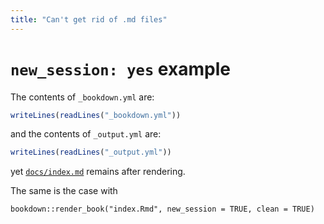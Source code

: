 ```yaml
--- 
title: "Can't get rid of .md files"
---
```


# `new_session: yes` example

The contents of `_bookdown.yml` are:

```r
writeLines(readLines("_bookdown.yml"))
```

and the contents of `_output.yml` are:

```r
writeLines(readLines("_output.yml"))
```

yet [`docs/index.md`](https://github.com/minimumexample/keepmarkdownfalse/blob/master/docs/index.md) remains after rendering.

The same is the case with

`bookdown::render_book("index.Rmd", new_session = TRUE, clean = TRUE)`
